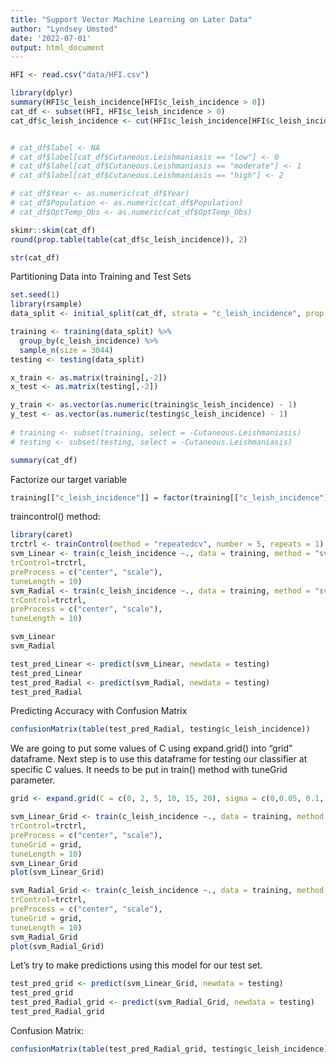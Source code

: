 ```yaml
---
title: "Support Vector Machine Learning on Later Data"
author: "Lyndsey Umsted"
date: '2022-07-01'
output: html_document
---
```


```r
HFI <- read.csv("data/HFI.csv")
```



```r
library(dplyr)
summary(HFI$c_leish_incidence[HFI$c_leish_incidence > 0])
cat_df <- subset(HFI, HFI$c_leish_incidence > 0)
cat_df$c_leish_incidence <- cut(HFI$c_leish_incidence[HFI$c_leish_incidence > 0], breaks = c(0, 0.08837867, 0.34495257, 10^3), labels = c("low", "moderate", "high")) # 33%, 67%, 100%


# cat_df$label <- NA
# cat_df$label[cat_df$Cutaneous.Leishmaniasis == "low"] <- 0
# cat_df$label[cat_df$Cutaneous.Leishmaniasis == "moderate"] <- 1
# cat_df$label[cat_df$Cutaneous.Leishmaniasis == "high"] <- 2

# cat_df$Year <- as.numeric(cat_df$Year)
# cat_df$Population <- as.numeric(cat_df$Population)
# cat_df$OptTemp_Obs <- as.numeric(cat_df$OptTemp_Obs)
```

```r
skimr::skim(cat_df)
round(prop.table(table(cat_df$c_leish_incidence)), 2)
```

```r
str(cat_df)
```

Partitioning Data into Training and Test Sets
```r
set.seed(1)
library(rsample)
data_split <- initial_split(cat_df, strata = "c_leish_incidence", prop = 0.8)

training <- training(data_split) %>%
  group_by(c_leish_incidence) %>%
  sample_n(size = 3044)
testing <- testing(data_split) 

x_train <- as.matrix(training[,-2])
x_test <- as.matrix(testing[,-2])

y_train <- as.vector(as.numeric(training$c_leish_incidence) - 1)
y_test <- as.vector(as.numeric(testing$c_leish_incidence) - 1)
 
# training <- subset(training, select = -Cutaneous.Leishmaniasis)
# testing <- subset(testing, select = -Cutaneous.Leishmaniasis)

```

```r
summary(cat_df)
```

Factorize our target variable
```r
training[["c_leish_incidence"]] = factor(training[["c_leish_incidence"]])
```

traincontrol() method:
```r
library(caret)
trctrl <- trainControl(method = "repeatedcv", number = 5, repeats = 1)
svm_Linear <- train(c_leish_incidence ~., data = training, method = "svmLinear",
trControl=trctrl,
preProcess = c("center", "scale"),
tuneLength = 10)
svm_Radial <- train(c_leish_incidence ~., data = training, method = "svmRadial",
trControl=trctrl,
preProcess = c("center", "scale"),
tuneLength = 10)
```

```r
svm_Linear
svm_Radial
```

```r
test_pred_Linear <- predict(svm_Linear, newdata = testing)
test_pred_Linear
test_pred_Radial <- predict(svm_Radial, newdata = testing)
test_pred_Radial
```

Predicting Accuracy with Confusion Matrix
```r
confusionMatrix(table(test_pred_Radial, testing$c_leish_incidence))
```

We are going to put some values of C using expand.grid() into “grid” dataframe. Next step is to use this dataframe for testing our classifier at specific C values. It needs to be put in train() method with tuneGrid parameter.
```r
grid <- expand.grid(C = c(0, 2, 5, 10, 15, 20), sigma = c(0,0.05, 0.1, 0.25,0.5))

svm_Linear_Grid <- train(c_leish_incidence ~., data = training, method = "svmLinear",
trControl=trctrl,
preProcess = c("center", "scale"),
tuneGrid = grid,
tuneLength = 10)
svm_Linear_Grid
plot(svm_Linear_Grid)

svm_Radial_Grid <- train(c_leish_incidence ~., data = training, method = "svmRadial",
trControl=trctrl,
preProcess = c("center", "scale"),
tuneGrid = grid,
tuneLength = 10)
svm_Radial_Grid
plot(svm_Radial_Grid)
```

Let’s try to make predictions using this model for our test set.
```r
test_pred_grid <- predict(svm_Linear_Grid, newdata = testing)
test_pred_grid
test_pred_Radial_grid <- predict(svm_Radial_Grid, newdata = testing)
test_pred_Radial_grid
```

Confusion Matrix:
```r
confusionMatrix(table(test_pred_Radial_grid, testing$c_leish_incidence))
```











